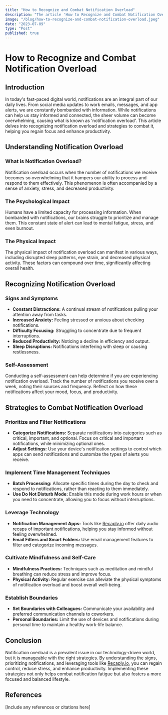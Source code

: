 ```yaml
---
title: "How to Recognize and Combat Notification Overload"
description: "The article 'How to Recognize and Combat Notification Overload' delves into the phenomenon of notification overload, where the barrage of alerts from various digital sources leads to anxiety, stress, and decreased productivity. The piece covers the psychological and physical impacts of this issue and provides comprehensive strategies to manage and mitigate its effects. Key tactics include prioritizing and filtering notifications, employing time management techniques, leveraging technology like [Recaply.io](https://Recaply.io) for daily audio recaps of essential notifications, cultivating mindfulness, and establishing personal and professional boundaries. Implementing these strategies can help individuals regain focus, reduce stress, and improve overall well-being."
image: "/blog/how-to-recognize-and-combat-notification-overload.jpeg"
date: "2023-07-09"
type: "Post"
published: true
---
```


# How to Recognize and Combat Notification Overload

## Introduction

In today's fast-paced digital world, notifications are an integral part of our daily lives. From social media updates to work emails, messages, and app alerts, we are constantly bombarded with information. While notifications can help us stay informed and connected, the sheer volume can become overwhelming, causing what is known as 'notification overload'. This article delves into recognizing notification overload and strategies to combat it, helping you regain focus and enhance productivity.

## Understanding Notification Overload

### What is Notification Overload?

Notification overload occurs when the number of notifications we receive becomes so overwhelming that it hampers our ability to process and respond to them effectively. This phenomenon is often accompanied by a sense of anxiety, stress, and decreased productivity.

### The Psychological Impact

Humans have a limited capacity for processing information. When bombarded with notifications, our brains struggle to prioritize and manage them. This constant state of alert can lead to mental fatigue, stress, and even burnout.

### The Physical Impact

The physical impact of notification overload can manifest in various ways, including disrupted sleep patterns, eye strain, and decreased physical activity. These factors can compound over time, significantly affecting overall health.

## Recognizing Notification Overload

### Signs and Symptoms

- **Constant Distractions:** A continual stream of notifications pulling your attention away from tasks.
- **Increased Anxiety:** Feeling stressed or anxious about checking notifications.
- **Difficulty Focusing:** Struggling to concentrate due to frequent interruptions.
- **Reduced Productivity:** Noticing a decline in efficiency and output.
- **Sleep Disruptions:** Notifications interfering with sleep or causing restlessness.

### Self-Assessment

Conducting a self-assessment can help determine if you are experiencing notification overload. Track the number of notifications you receive over a week, noting their sources and frequency. Reflect on how these notifications affect your mood, focus, and productivity.

## Strategies to Combat Notification Overload

### Prioritize and Filter Notifications

- **Categorize Notifications:** Separate notifications into categories such as critical, important, and optional. Focus on critical and important notifications, while minimizing optional ones.
- **Adjust Settings:** Use your device's notification settings to control which apps can send notifications and customize the types of alerts you receive.

### Implement Time Management Techniques

- **Batch Processing:** Allocate specific times during the day to check and respond to notifications, rather than reacting to them immediately.
- **Use Do Not Disturb Mode:** Enable this mode during work hours or when you need to concentrate, allowing you to focus without interruptions.

### Leverage Technology

- **Notification Management Apps:** Tools like [Recaply.io](https://Recaply.io) offer daily audio recaps of important notifications, helping you stay informed without feeling overwhelmed.
- **Email Filters and Smart Folders:** Use email management features to filter and categorize incoming messages.

### Cultivate Mindfulness and Self-Care

- **Mindfulness Practices:** Techniques such as meditation and mindful breathing can reduce stress and improve focus.
- **Physical Activity:** Regular exercise can alleviate the physical symptoms of notification overload and boost overall well-being.

### Establish Boundaries

- **Set Boundaries with Colleagues:** Communicate your availability and preferred communication channels to coworkers.
- **Personal Boundaries:** Limit the use of devices and notifications during personal time to maintain a healthy work-life balance.

## Conclusion

Notification overload is a prevalent issue in our technology-driven world, but it is manageable with the right strategies. By understanding the signs, prioritizing notifications, and leveraging tools like [Recaply.io](https://Recaply.io), you can regain control, reduce stress, and enhance productivity. Implementing these strategies not only helps combat notification fatigue but also fosters a more focused and balanced lifestyle.

## References

[Include any references or citations here]
